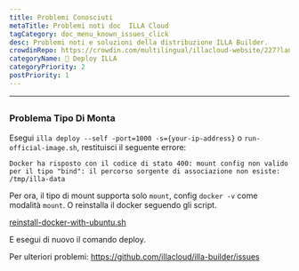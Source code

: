 ```yaml
---
title: Problemi Conosciuti
metaTitle: Problemi noti doc  ILLA Cloud
tagCategory: doc_menu_known_issues_click
desc: Problemi noti e soluzioni della distribuzione ILLA Builder.
crowdinRepo: https://crowdin.com/multilingual/illacloud-website/227?languages=it&filter=basic&value=0
categoryName: 👷 Deploy ILLA
categoryPriority: 2
postPriority: 1
---
```


* * *

## <h2 hidden>Problemi conosciuti</h2>

### Problema Tipo Di Monta

Esegui `illa deploy --self -port=1000 -s={your-ip-address}` o `run-official-image.sh`, restituisci il seguente errore:

`Docker ha risposto con il codice di stato 400: mount config non valido per il tipo "bind": il percorso sorgente di associazione non esiste: /tmp/illa-data`

Per ora, il tipo di mount supporta solo `mount`, config `docker -v` come modalità `mount`. O reinstalla il docker seguendo gli script.

[reinstall-docker-with-ubuntu.sh](https://github.com/illacloud/deploy-illa-manually/blob/main/utils/reinstall-docker-with-ubuntu.sh)

E esegui di nuovo il comando deploy.

Per ulteriori problemi: https://github.com/illacloud/illa-builder/issues
